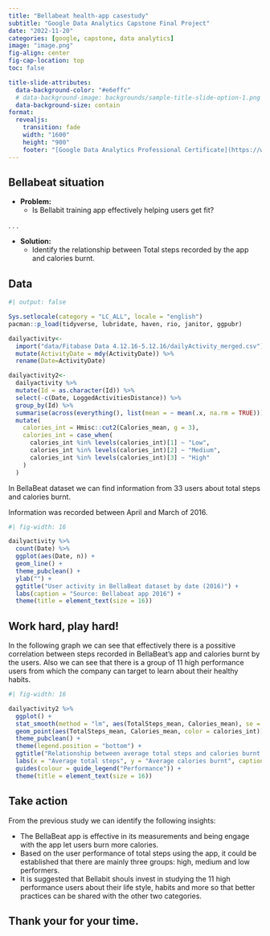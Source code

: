 ```yaml
---
title: "Bellabeat health-app casestudy"
subtitle: "Google Data Analytics Capstone Final Project"
date: "2022-11-20"
categories: [google, capstone, data analytics]
image: "image.png"
fig-align: center
fig-cap-location: top
toc: false

title-slide-attributes: 
  data-background-color: "#e6effc"
  # data-background-image: backgrounds/sample-title-slide-option-1.png
  data-background-size: contain
format:
  revealjs: 
    transition: fade
    width: "1600"
    height: "900"
    footer: "[Google Data Analytics Professional Certificate](https://www.coursera.org/professional-certificates/google-data-analytics?)"
---
```


## Bellabeat situation

- **Problem:** 
    -   Is Bellabit training app effectively helping users get fit?

. . .

- **Solution:** 
    -   Identify the relationship between Total steps recorded by the app and calories burnt.

## Data

```r
#| output: false

Sys.setlocale(category = "LC_ALL", locale = "english")
pacman::p_load(tidyverse, lubridate, haven, rio, janitor, ggpubr)

dailyactivity<-
  import("data/Fitabase Data 4.12.16-5.12.16/dailyActivity_merged.csv") %>% 
  mutate(ActivityDate = mdy(ActivityDate)) %>% 
  rename(Date=ActivityDate)

dailyactivity2<-
  dailyactivity %>% 
  mutate(Id = as.character(Id)) %>% 
  select(-c(Date, LoggedActivitiesDistance)) %>% 
  group_by(Id) %>% 
  summarise(across(everything(), list(mean = ~ mean(.x, na.rm = TRUE)))) %>%  
  mutate(
    calories_int = Hmisc::cut2(Calories_mean, g = 3),
    calories_int = case_when(
      calories_int %in% levels(calories_int)[1] ~ "Low",
      calories_int %in% levels(calories_int)[2] ~ "Medium",
      calories_int %in% levels(calories_int)[3] ~ "High"
    )
  )

```

In BellaBeat dataset we can find information from 33 users about  total steps and calories burnt.

Information was recorded between April and March of 2016.

```r
#| fig-width: 16

dailyactivity %>% 
  count(Date) %>% 
  ggplot(aes(Date, n)) +
  geom_line() +
  theme_pubclean() +
  ylab("") +
  ggtitle("User activity in BellaBeat dataset by date (2016)") +
  labs(caption = "Source: Bellabeat app 2016") +
  theme(title = element_text(size = 16))

```

## Work hard, play hard!

In the following graph we can see that effectively there is a possitive correlation between steps recorded in BellaBeat's app and calories burnt by the users. Also we can see that there is a group of 11 high performance users from which the company can target to learn about their healthy habits.

```r
#| fig-width: 16

dailyactivity2 %>% 
  ggplot() +
  stat_smooth(method = "lm", aes(TotalSteps_mean, Calories_mean), se = FALSE, size = 0.5, color = "orange") +
  geom_point(aes(TotalSteps_mean, Calories_mean, color = calories_int)) +
  theme_pubclean() +
  theme(legend.position = "bottom") +
  ggtitle("Relationship between average total steps and calories burnt by Bellabit users in 2016") +
  labs(x = "Average total steps", y = "Average calories burnt", caption = "Source: Bellabeat app 2016") +
  guides(colour = guide_legend("Performance")) +
  theme(title = element_text(size = 16))

```

## Take action

From the previous study we can identify the following insights:

-   The BellaBeat app is effective in its measurements and being engage with the app let users burn more calories.
-   Based on the user performance of total steps using the app, it could be established that there are mainly three groups: high, medium and low performers.
-   It is suggested that Bellabit shouls invest in studying the 11 high performance users about their life style, habits and more so that better practices can be shared with the other two categories.

## Thank your for your time.
